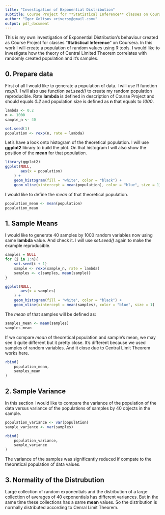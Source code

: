```yaml
---
title: "Investigation of Exponential Distribution"
subtitle: Course Project for **Statistical Inference** classes on Coursera
author: "Igor Goltsov <riversy@gmail.com>"
output: pdf_document
---
```


This is my own investigation of Exponential Distribution's behaviour created as Course Project for classes "**Statistical Inference**" on Coursera. 
In this work I will create a population of random values using R tools. I would like to investigate how the theory of Central Limited Theorem correlates with randomly created population and it's samples. 

## 0. Prepare data

First of all I would like to generate a population of data. I will use R function *rexp()*. I will also use function *set.seed()* to create my random population reproducible. Rate **lambda** is defined in description of Course Project and should equals *0.2* and population size is defined as **n** that equals to *1000*.

```r
lambda <- 0.2
n <- 1000
sample_n <- 40

set.seed(1)
population <- rexp(n, rate = lambda)
```

Let's have a look onto histogram of the theoretical population. I will use **ggplot2** library to build the plot. On that histogram I will also show the position of the **mean** for that population.

```r

library(ggplot2)
ggplot(NULL,
       aes(x = population)
    ) +
    geom_histogram(fill = "white", color = "black") +
    geom_vline(xintercept = mean(population), color = "blue", size = 1)
```
 
I would like to define the *mean* of that theoretical population. 

```r
population_mean <- mean(population)
population_mean
```

## 1. Sample Means

I would like to generate 40 samples by 1000 random variables now using same **lambda** value. And check it.  I will use *set.seed()* again to make the example reproducible.

```r
samples = NULL
for (i in 1:n){
    set.seed(i + 1)
    sample <- rexp(sample_n, rate = lambda)
    samples <- c(samples, mean(sample))
}

ggplot(NULL,
       aes(x = samples)
    ) +
    geom_histogram(fill = "white", color = "black") +
    geom_vline(xintercept = mean(samples), color = "blue", size = 1)

```

The *mean* of that samples will be defined as:

```r
samples_mean <- mean(samples)
samples_mean
```

If we compare *mean* of theoretical population and sample's mean, we may see it quite different but it pretty close. It's different because we used samples of random variables. And it close due to Central Limit Theorem works here. 

```r
rbind(
    population_mean,
    samples_mean
)
```

## 2. Sample Variance

In this section I would like to compare the variance of the population of the data versus variance of the populations of samples by 40 objects in the sample. 

```r
population_variance <- var(population)
sample_variance <- var(samples)

rbind(
    population_variance,
    sample_variance
)
```

The variance of the samples was significantly reduced if compate to the theoretical population of data values. 

## 3. Normality of the Distrubution

Large collection of random exponentials and the distribution of a large collection of averages of 40 exponentials has different variances. But in the same time these collections has a same **mean** values. So the distribution is normally distributed according to Cenral Limit Theorem.

